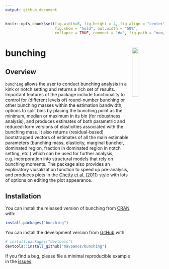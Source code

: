 ```yaml
---
output: github_document
---
```


<!-- README.md is generated from README.Rmd. Please edit that file -->


```r
knitr::opts_chunk$set(fig.width=5, fig.height = 4, fig.align = "center", 
                      fig.show = "hold", out.width = "50%",
                      collapse = TRUE, comment = "#>", fig.path = "man/figures/README-")

```



# bunching <img src='man/figures/bunching_logo.png' style='float: right; width: 20%' />
<!-- badges: start -->
<!-- badges: end -->

## Overview
`bunching` allows the user to conduct bunching analysis in a kink or notch setting and returns a rich set of results.  Important features of the package include functionality to control for (different levels of) round-number bunching or other bunching masses within the estimation bandwidth, options to split bins by placing the bunching point as the minimum, median or maximum in its bin (for robustness analysis), and produces estimates of both parametric and reduced-form versions of elasticities associated with the bunching mass. It also returns (residual-based) bootstrapped vectors of estimates of all the main estimable parameters (bunching mass, elasticity, marginal buncher, dominated region, fraction in dominated region in notch setting, etc.) which can be used for further analysis, e.g. incorporation into structural models that rely on bunching moments. The package also provides an exploratory viusalization function to speed up pre-analysis, and  produces plots in the [Chetty et al. (2011)](https://doi.org/10.1093/qje/qjr013) style with lots of options on editing the plot appearance. 

## Installation

You can install the released version of bunching from [CRAN](https://CRAN.R-project.org) with:

``` r
install.packages("bunching")
```

You can install the development version from [GitHub](https://github.com/) with:

``` r
# install.packages("devtools")
devtools::install_github("mavpanos/bunching")
```

If you find a bug, please file a minimal reproducible example in the [issues](https://github.com/mavpanos/bunching/issues).

